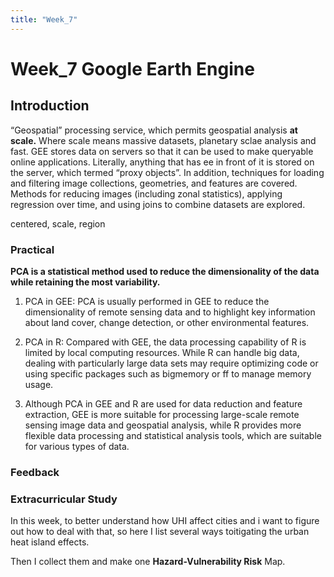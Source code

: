 ```yaml
---
title: "Week_7"
---
```


# Week_7 Google Earth Engine

## Introduction

"Geospatial" processing service, which permits geospatial analysis **at scale.** Where scale means massive datasets, planetary sclae analysis and fast. GEE stores data on servers so that it can be used to make queryable online applications. Literally, anything that has ee in front of it is stored on the server, which termed "proxy objects". In addition, techniques for loading and filtering image collections, geometries, and features are covered. Methods for reducing images (including zonal statistics), applying regression over time, and using joins to combine datasets are explored.

centered, scale, region

### Practical

**PCA is a statistical method used to reduce the dimensionality of the data while retaining the most variability.**

1.  PCA in GEE: PCA is usually performed in GEE to reduce the dimensionality of remote sensing data and to highlight key information about land cover, change detection, or other environmental features.

2.  PCA in R: Compared with GEE, the data processing capability of R is limited by local computing resources. While R can handle big data, dealing with particularly large data sets may require optimizing code or using specific packages such as bigmemory or ff to manage memory usage.

3.  Although PCA in GEE and R are used for data reduction and feature extraction, GEE is more suitable for processing large-scale remote sensing image data and geospatial analysis, while R provides more flexible data processing and statistical analysis tools, which are suitable for various types of data.

### Feedback

### Extracurricular Study

In this week, to better understand how UHI affect cities and i want to figure out how to deal with that, so here I list several ways toitigating the urban heat island effects.

Then I collect them and make one **Hazard-Vulnerability Risk** Map.
